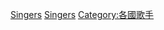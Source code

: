 
{{DEFAULTSORT:Bulgarian singers}}
[[Category:各職業保加利亞人|Singers]]
[[Category:保加利亚音乐家|Singers]]
[[Category:各國歌手|Category:各國歌手]]